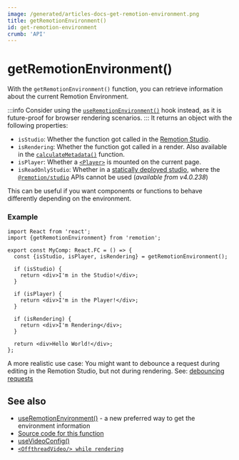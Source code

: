 ```yaml
---
image: /generated/articles-docs-get-remotion-environment.png
title: getRemotionEnvironment()
id: get-remotion-environment
crumb: 'API'
---
```


# getRemotionEnvironment()<AvailableFrom v="4.0.25" />

With the `getRemotionEnvironment()` function, you can retrieve information about the current Remotion Environment.

:::info
Consider using the [`useRemotionEnvironment()`](/docs/use-remotion-environment) hook instead, as it is future-proof for browser rendering scenarios.
:::
It returns an object with the following properties:

- `isStudio`: Whether the function got called in the [Remotion Studio](/docs/cli/studio).
- `isRendering`: Whether the function got called in a render. Also available in the [`calculateMetadata()`](/docs/calculate-metadata) function.
- `isPlayer`: Whether a [`<Player>`](/docs/player) is mounted on the current page.
- `isReadOnlyStudio`: Whether in a [statically deployed studio](https://www.remotion.dev/docs/studio/deploy-static), where the [`@remotion/studio`](/docs/studio/api) APIs cannot be used (_available from v4.0.238_)

This can be useful if you want components or functions to behave differently depending on the environment.

### Example

```tsx twoslash
import React from 'react';
import {getRemotionEnvironment} from 'remotion';

export const MyComp: React.FC = () => {
  const {isStudio, isPlayer, isRendering} = getRemotionEnvironment();

  if (isStudio) {
    return <div>I'm in the Studio!</div>;
  }

  if (isPlayer) {
    return <div>I'm in the Player!</div>;
  }

  if (isRendering) {
    return <div>I'm Rendering</div>;
  }

  return <div>Hello World!</div>;
};
```

A more realistic use case: You might want to debounce a request during editing in the Remotion Studio, but not during rendering. See: [debouncing requests](/docs/data-fetching#debouncing-requests)

## See also

- [useRemotionEnvironment()](/docs/use-remotion-environment) - a new preferred way to get the environment information
- [Source code for this function](https://github.com/remotion-dev/remotion/blob/main/packages/core/src/get-remotion-environment.ts)
- [useVideoConfig()](/docs/use-video-config)
- [`<OffthreadVideo/> while rendering`](/docs/miscellaneous/snippets/offthread-video-while-rendering)

